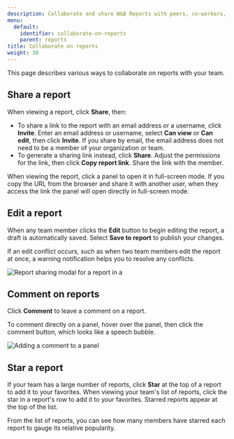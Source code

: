 ```yaml
---
description: Collaborate and share W&B Reports with peers, co-workers, and your team.
menu:
  default:
    identifier: collaborate-on-reports
    parent: reports
title: Collaborate on reports
weight: 30
---
```


This page describes various ways to collaborate on reports with your team.

## Share a report
When viewing a report, click **Share**, then:
- To share a link to the report with an email address or a username, click **Invite**. Enter an email address or username, select **Can view** or **Can edit**, then click **Invite**. If you share by email, the email address does not need to be a member of your organization or team.
- To generate a sharing link instead, click **Share**. Adjust the permissions for the link, then click **Copy report link**. Share the link with the member.

When viewing the report, click a panel to open it in full-screen mode. If you copy the URL from the browser and share it with another user, when they access the link the panel will open directly in full-screen mode.

## Edit a report
When any team member clicks the **Edit** button to begin editing the report, a draft is automatically saved. Select **Save to report** to publish your changes.

If an edit conflict occurs, such as when two team members edit the report at once, a warning notification helps you to resolve any conflicts.

<Frame>
    <img src="/images/reports/share-report.gif" alt="Report sharing modal for a report in a " Public' project" max-width="90%"  />
</Frame>

## Comment on reports
Click **Comment** to leave a comment on a report.

To comment directly on a panel, hover over the panel, then click the comment button, which looks like a speech bubble.

<Frame>
    <img src="/images/reports/demo_comment_on_panels_in_reports.gif" alt="Adding a comment to a panel"  />
</Frame>

## Star a report
If your team has a large number of reports, click **Star** at the top of a report to add it to your favorites. When viewing your team's list of reports, click the star in a report's row to add it to your favorites. Starred reports appear at the top of the list.

From the list of reports, you can see how many members have starred each report to gauge its relative popularity.